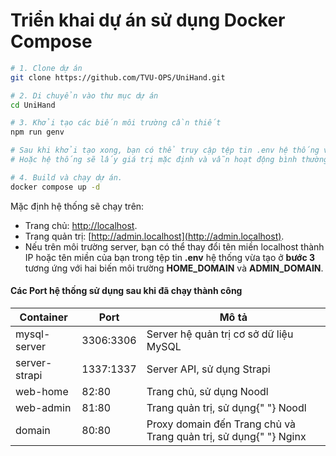 
# **Triển khai dự án sử dụng Docker Compose**

```bash
# 1. Clone dự án
git clone https://github.com/TVU-OPS/UniHand.git

# 2. Di chuyển vào thư mục dự án
cd UniHand

# 3. Khởi tạo các biến môi trường cần thiết
npm run genv

# Sau khi khởi tạo xong, bạn có thể truy cập tệp tin .env hệ thống vừa tạo để sửa biến môi trường cho phù hợp.
# Hoặc hệ thống sẽ lấy giá trị mặc định và vẫn hoạt động bình thường.

# 4. Build và chạy dự án.
docker compose up -d
```

Mặc định hệ thống sẽ chạy trên:

- Trang chủ: [http://localhost](http://localhost).
- Trang quản trị: [http://admin.localhost](http://admin.localhost).
- Nếu trên môi trường server, bạn có thể thay đổi tên miền localhost thành IP hoặc tên miền của bạn trong tệp tin **.env** hệ thống vừa tạo ở **bước 3** tương ứng với hai biến môi trường **HOME_DOMAIN** và **ADMIN_DOMAIN**.

#### Các Port hệ thống sử dụng sau khi đã chạy thành công

<Table>
  <thead>
    <Tr>
      <Th>Container</Th>
      <Th>Port</Th>
      <Th>Mô tả</Th>
    </Tr>
  </thead>
  <tbody>
    <Tr>
      <Td>mysql-server</Td>
      <Td>3306:3306</Td>
      <Td>Server hệ quản trị cơ sở dữ liệu MySQL</Td>
    </Tr>
    <Tr>
      <Td>server-strapi</Td>
      <Td>1337:1337</Td>
      <Td>
        Server API, sử dụng <span style={{ fontWeight: "bold" }}>Strapi</span>
      </Td>
    </Tr>
    <Tr>
      <Td>web-home</Td>
      <Td>82:80</Td>
      <Td>
        Trang chủ, sử dụng <span style={{ fontWeight: "bold" }}>Noodl</span>
      </Td>
    </Tr>
    <Tr>
      <Td>web-admin</Td>
      <Td>81:80</Td>
      <Td>
        Trang quản trị, sử dụng{" "}
        <span style={{ fontWeight: "bold" }}>Noodl</span>
      </Td>
    </Tr>
    <Tr>
      <Td>domain</Td>
      <Td>80:80</Td>
      <Td>
        Proxy domain đến Trang chủ và Trang quản trị, sử dụng{" "}
        <span style={{ fontWeight: "bold" }}>Nginx</span>
      </Td>
    </Tr>
  </tbody>
</Table>
